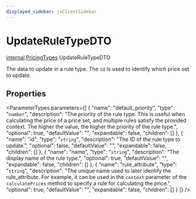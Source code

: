 ```yaml
---
displayed_sidebar: jsClientSidebar
---
```



# UpdateRuleTypeDTO

[internal](../../internal/modules/internal.internal-1.mdx).[PricingTypes](../../internal-1/modules/internal.internal-1.PricingTypes.mdx).UpdateRuleTypeDTO

The data to update in a rule type. The `id` is used to identify which price set to update.

## Properties

<ParameterTypes parameters={[
  {
    "name": "default_priority",
    "type": "`number`",
    "description": "The priority of the rule type. This is useful when calculating the price of a price set, and multiple rules satisfy the provided context. The higher the value, the higher the priority of the rule type.",
    "optional": true,
    "defaultValue": "",
    "expandable": false,
    "children": []
  },
  {
    "name": "id",
    "type": "`string`",
    "description": "The ID of the rule type to update.",
    "optional": false,
    "defaultValue": "",
    "expandable": false,
    "children": []
  },
  {
    "name": "name",
    "type": "`string`",
    "description": "The display name of the rule type.",
    "optional": true,
    "defaultValue": "",
    "expandable": false,
    "children": []
  },
  {
    "name": "rule_attribute",
    "type": "`string`",
    "description": "The unique name used to later identify the rule_attribute. For example, it can be used in the `context` parameter of the `calculatePrices` method to specify a rule for calculating the price.",
    "optional": true,
    "defaultValue": "",
    "expandable": false,
    "children": []
  }
]} />
